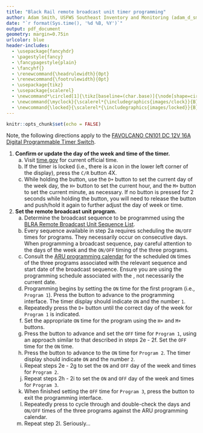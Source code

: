 ```yaml
---
title: "Black Rail remote broadcast unit timer programming"
author: Adam Smith, USFWS Southeast Inventory and Monitoring (adam_d_smith@fws.gov)
date: "`r format(Sys.time(), '%d %B, %Y')`"
output: pdf_document
geometry: margin=0.75in
urlcolor: blue
header-includes:
  - \usepackage{fancyhdr}
  - \pagestyle{fancy}
  - \fancypagestyle{plain}
  - \fancyhf{}
  - \renewcommand{\headrulewidth}{0pt}
  - \renewcommand{\footrulewidth}{0pt}
  - \usepackage{tikz}
  - \usepackage{scalerel}
  - \newcommand*\circled[1]{\tikz[baseline=(char.base)]{\node[shape=circle,draw,inner sep=.35pt] (char) {#1};}}
  - \newcommand{\myclock}{\scalerel*{\includegraphics{images/clock}}{B}}
  - \newcommand{\locked}{\scalerel*{\includegraphics{images/locked}}{B}}
---
```


```r
knitr::opts_chunk$set(echo = FALSE)
```

\fontsize{12}{14}
\selectfont

Note, the following directions apply to the [FAVOLCANO CN101 DC 12V 16A Digital Programmable Timer Switch](https://www.amazon.com/FAVOLCANO-CN101-Digital-Programmable-Switch/dp/B012FSL2GK).

1. **Confirm or update the day of the week and time of the timer.**
    a. Visit [time.gov](https://time.gov/) for current official time.
    b. If the timer is locked (i.e., there is a \locked{} icon in the lower left corner of the display), press the `C/R` button 4X.
    c. While holding the \myclock{} button, use the `D+` button to set the current day of the week day, the `H+` button to set the current hour, and the `M+` button to set the current minute, as necessary. If no button is pressed for 2 seconds while holding the \myclock{} button, you will need to release the \myclock{} button and push/hold it again to further adjust the day of week or time.
    

1. **Set the remote broadcast unit program.**
    a. Determine the broadcast sequence to be programmed using the [BLRA Remote Broadcast Unit Sequence List](https://docs.google.com/spreadsheets/d/1KYLsfPsZMw3fH8PDqI03tctwRroWYiiYVCUiZZ_uTCg/edit?usp=sharing).
    b. Every sequence available in step 2a requires scheduling the `ON/OFF` times for \underline{three} programs. They \underline{do not} necessarily occur on consecutive days. When programming a broadcast sequence, pay careful attention to the days of the week and the `ON/OFF` timing of the three programs.
    c. Consult the [ARU programming calendar](https://drive.google.com/open?id=1uYrN7_upLw7_05BjhedVMq4-FEvroqcR) for the scheduled `ON` times of the three programs associated with the relevant sequence and start date of the broadcast sequence. Ensure you are using the programming schedule associated with the \underline{start date of the broadcast}, not necessarily the current date.
    d. Programming begins by setting the `ON` time for the first program (i.e., `Program 1`). Press the \circled{P} button to advance to the programming interface. The timer display should indicate `ON` and the number `1`.
    e. Repeatedly press the `D+` button until the correct day of the week for `Program 1` is indicated.
    f. Set the appropriate `ON` time for the program using the `H+` and `M+` buttons.
    g. Press the \circled{P} button to advance and set the `OFF` time for `Program 1`, using an approach similar to that described in steps 2e - 2f. Set the `OFF` time for \underline{13 minutes after} the `ON` time.
    h. Press the \circled{P} button to advance to the `ON` time for `Program 2`. The timer display should indicate `ON` and the number `2`.
    i. Repeat steps 2e - 2g to set the `ON` and `OFF` day of the week and times for `Program 2`.
    j. Repeat steps 2h - 2i to set the `ON` and `OFF` day of the week and times for `Program 3`.
    k. When finished setting the `OFF` time for `Program 3`, press the \myclock{} button to exit the programming interface.
    l. Repeatedly press \circled{P} to cycle through and double-check the days and `ON/OFF` times of the three programs against the ARU programming calendar.
    m. Repeat step 2l. Seriously...